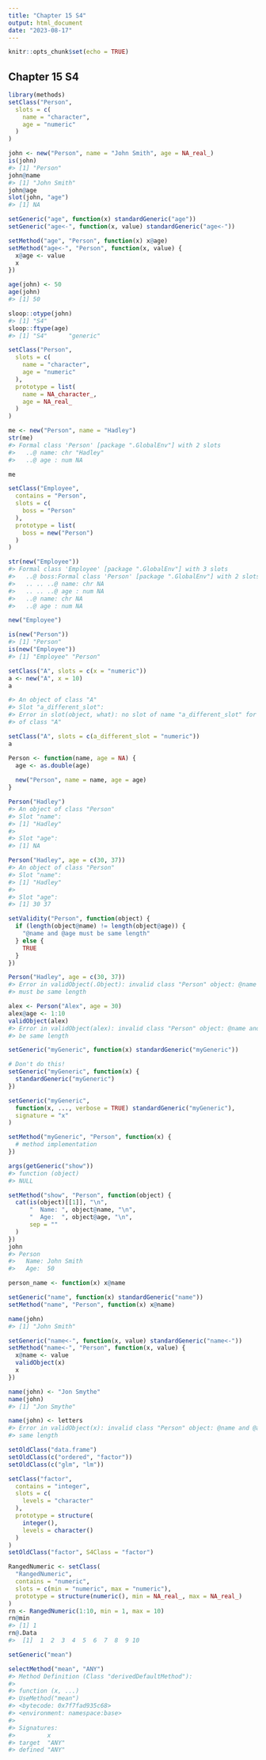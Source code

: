 ```yaml
---
title: "Chapter 15 S4"
output: html_document
date: "2023-08-17"
---
```


```r
knitr::opts_chunk$set(echo = TRUE)
```

## Chapter 15 S4

```r
library(methods)
setClass("Person", 
  slots = c(
    name = "character", 
    age = "numeric"
  )
)
```

```r
john <- new("Person", name = "John Smith", age = NA_real_)
is(john)
#> [1] "Person"
john@name
#> [1] "John Smith"
john@age
slot(john, "age")
#> [1] NA
```

```r
setGeneric("age", function(x) standardGeneric("age"))
setGeneric("age<-", function(x, value) standardGeneric("age<-"))
```

```r
setMethod("age", "Person", function(x) x@age)
setMethod("age<-", "Person", function(x, value) {
  x@age <- value
  x
})

age(john) <- 50
age(john)
#> [1] 50
```

```r
sloop::otype(john)
#> [1] "S4"
sloop::ftype(age)
#> [1] "S4"      "generic"
```

```r
setClass("Person", 
  slots = c(
    name = "character", 
    age = "numeric"
  ), 
  prototype = list(
    name = NA_character_,
    age = NA_real_
  )
)

me <- new("Person", name = "Hadley")
str(me)
#> Formal class 'Person' [package ".GlobalEnv"] with 2 slots
#>   ..@ name: chr "Hadley"
#>   ..@ age : num NA
```
```r
me
```
```r
setClass("Employee", 
  contains = "Person", 
  slots = c(
    boss = "Person"
  ),
  prototype = list(
    boss = new("Person")
  )
)

str(new("Employee"))
#> Formal class 'Employee' [package ".GlobalEnv"] with 3 slots
#>   ..@ boss:Formal class 'Person' [package ".GlobalEnv"] with 2 slots
#>   .. .. ..@ name: chr NA
#>   .. .. ..@ age : num NA
#>   ..@ name: chr NA
#>   ..@ age : num NA
```

```r
new("Employee")
```

```r
is(new("Person"))
#> [1] "Person"
is(new("Employee"))
#> [1] "Employee" "Person"
```

```r
setClass("A", slots = c(x = "numeric"))
a <- new("A", x = 10)
a

#> An object of class "A"
#> Slot "a_different_slot":
#> Error in slot(object, what): no slot of name "a_different_slot" for this object
#> of class "A"
```
```r
setClass("A", slots = c(a_different_slot = "numeric"))
a
```

```r
Person <- function(name, age = NA) {
  age <- as.double(age)
  
  new("Person", name = name, age = age)
}

Person("Hadley")
#> An object of class "Person"
#> Slot "name":
#> [1] "Hadley"
#> 
#> Slot "age":
#> [1] NA
```


```r
Person("Hadley", age = c(30, 37))
#> An object of class "Person"
#> Slot "name":
#> [1] "Hadley"
#> 
#> Slot "age":
#> [1] 30 37
```

```r
setValidity("Person", function(object) {
  if (length(object@name) != length(object@age)) {
    "@name and @age must be same length"
  } else {
    TRUE
  }
})
```

```r
Person("Hadley", age = c(30, 37))
#> Error in validObject(.Object): invalid class "Person" object: @name and @age
#> must be same length
```

```r
alex <- Person("Alex", age = 30)
alex@age <- 1:10
validObject(alex)
#> Error in validObject(alex): invalid class "Person" object: @name and @age must
#> be same length
```

```r
setGeneric("myGeneric", function(x) standardGeneric("myGeneric"))
```

```r
# Don't do this!
setGeneric("myGeneric", function(x) {
  standardGeneric("myGeneric")
})
```

```r
setGeneric("myGeneric", 
  function(x, ..., verbose = TRUE) standardGeneric("myGeneric"),
  signature = "x"
)
```

```r
setMethod("myGeneric", "Person", function(x) {
  # method implementation
})
```


```r
args(getGeneric("show"))
#> function (object) 
#> NULL
```

```r
setMethod("show", "Person", function(object) {
  cat(is(object)[[1]], "\n",
      "  Name: ", object@name, "\n",
      "  Age:  ", object@age, "\n",
      sep = ""
  )
})
john
#> Person
#>   Name: John Smith
#>   Age:  50
```

```r
person_name <- function(x) x@name
```

```r
setGeneric("name", function(x) standardGeneric("name"))
setMethod("name", "Person", function(x) x@name)

name(john)
#> [1] "John Smith"
```

```r
setGeneric("name<-", function(x, value) standardGeneric("name<-"))
setMethod("name<-", "Person", function(x, value) {
  x@name <- value
  validObject(x)
  x
})

name(john) <- "Jon Smythe"
name(john)
#> [1] "Jon Smythe"

name(john) <- letters
#> Error in validObject(x): invalid class "Person" object: @name and @age must be
#> same length
```

```r
setOldClass("data.frame")
setOldClass(c("ordered", "factor"))
setOldClass(c("glm", "lm"))
```

```r
setClass("factor",
  contains = "integer",
  slots = c(
    levels = "character"
  ),
  prototype = structure(
    integer(),
    levels = character()
  )
)
setOldClass("factor", S4Class = "factor")
```

```r
RangedNumeric <- setClass(
  "RangedNumeric",
  contains = "numeric",
  slots = c(min = "numeric", max = "numeric"),
  prototype = structure(numeric(), min = NA_real_, max = NA_real_)
)
rn <- RangedNumeric(1:10, min = 1, max = 10)
rn@min
#> [1] 1
rn@.Data
#>  [1]  1  2  3  4  5  6  7  8  9 10
```

```r
setGeneric("mean")
```

```r
selectMethod("mean", "ANY")
#> Method Definition (Class "derivedDefaultMethod"):
#> 
#> function (x, ...) 
#> UseMethod("mean")
#> <bytecode: 0x7f7fad935c68>
#> <environment: namespace:base>
#> 
#> Signatures:
#>         x    
#> target  "ANY"
#> defined "ANY"
```

